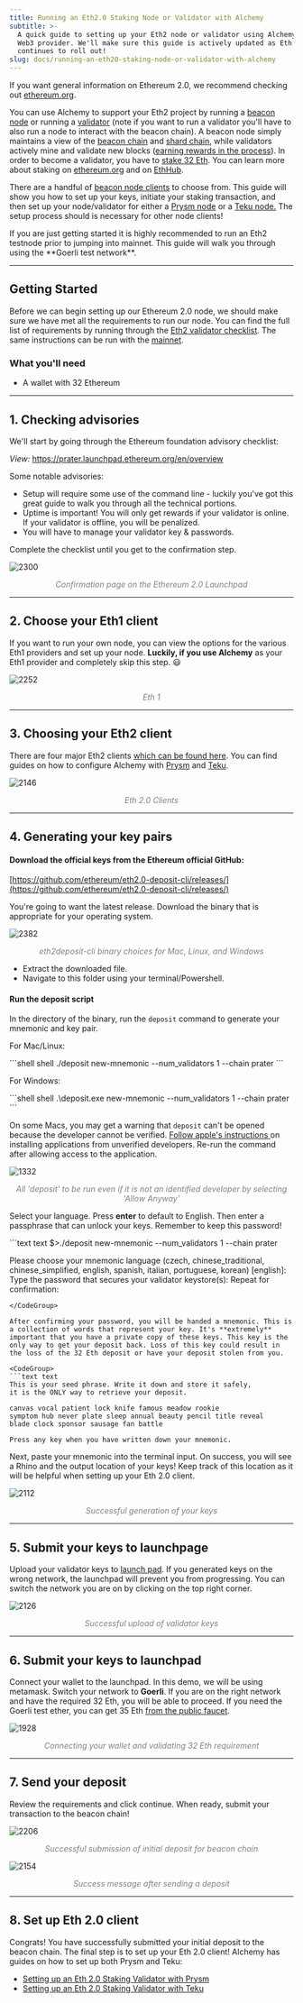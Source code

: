 ```yaml
---
title: Running an Eth2.0 Staking Node or Validator with Alchemy
subtitle: >-
  A quick guide to setting up your Eth2 node or validator using Alchemy as your
  Web3 provider. We'll make sure this guide is actively updated as Eth 2.0
  continues to roll out!
slug: docs/running-an-eth20-staking-node-or-validator-with-alchemy
---
```



If you want general information on Ethereum 2.0, we recommend checking out [ethereum.org](https://ethereum.org/en/eth2/).

You can use Alchemy to support your Eth2 project by running a [beacon node](https://ethereum.org/en/eth2/get-involved/#clients) or running a [validator](https://ethereum.org/en/eth2/staking/#gatsby-focus-wrapper) (note if you want to run a validator you'll have to also run a node to interact with the beacon chain). A beacon node simply maintains a view of the [beacon chain](https://ethereum.org/en/eth2/beacon-chain/) and [shard chain](https://ethereum.org/en/eth2/shard-chains/), while validators actively mine and validate new blocks ([earning rewards in the process](https://ethereum.org/en/eth2/staking/)). In order to become a validator, you have to [stake 32 Eth](https://launchpad.ethereum.org/overview). You can learn more about staking on [ethereum.org](https://ethereum.org/en/eth2/staking/) and on [EthHub](https://docs.ethhub.io/ethereum-roadmap/ethereum-2.0/proof-of-stake/).

There are a handful of [beacon node clients](https://ethereum.org/en/eth2/get-involved/#clients) to choose from. This guide will show you how to set up your keys, initiate your staking transaction, and then set up your node/validator for either a [Prysm node](https://docs.alchemy.com/alchemy/guides/running-an-eth2-node-with-alchemy/setting-up-an-eth-2.0-node-or-validator-with-prysm) or a [Teku node.](https://docs.alchemy.com/alchemy/guides/running-an-eth2-node-with-alchemy/eth2-staking-teku) The setup process should is necessary for other node clients!

<Info>
  If you are just getting started it is highly recommended to run an Eth2 testnode prior to jumping into mainnet. This guide will walk you through using the **Goerli test network**.
</Info>

***

## Getting Started

Before we can begin setting up our Ethereum 2.0 node, we should make sure we have met all the requirements to run our node. You can find the full list of requirements by running through the [Eth2 validator checklist](https://launchpad.ethereum.org/en/checklist). The same instructions can be run with the [mainnet](https://launchpad.ethereum.org/en/).

### What you'll need

* A wallet with 32 Ethereum

***

## 1. Checking advisories

We'll start by going through the Ethereum foundation advisory checklist:

<Card 
iconPosition="center" 
href="https://prater.launchpad.ethereum.org/en/overview" 
slug="prater-launchpad">
*View:* https://prater.launchpad.ethereum.org/en/overview
</Card>

Some notable advisories:

* Setup will require some use of the command line - luckily you've got this great guide to walk you through all the technical portions.
* Uptime is important! You will only get rewards if your validator is online. If your validator is offline, you will be penalized.
* You will have to manage your validator key & passwords.

Complete the checklist until you get to the confirmation step.

![2300](/images/6fd4e61-Advisories.png "Advisories.png")
<div align="center" style="color: gray; font-style: italic;">Confirmation page on the Ethereum 2.0 Launchpad</div>

***

## 2. Choose your Eth1 client

If you want to run your own node, you can view the options for the various Eth1 providers and set up your node. **Luckily, if you use Alchemy** as your Eth1 provider and completely skip this step. 😃

![2252](/images/045a9f4-Eth1.png "Eth1.png")
<div align="center" style="color: gray; font-style: italic;">Eth 1</div>

***

## 3. Choosing your Eth2 client

There are four major Eth2 clients [which can be found here](https://ethereum.org/en/eth2/get-involved/#clients). You can find guides on how to configure Alchemy with [Prysm](https://docs.alchemy.com/alchemy/guides/running-an-eth2-node-with-alchemy/setting-up-an-eth-2.0-node-or-validator-with-prysm) and [Teku](https://docs.alchemy.com/alchemy/guides/running-an-eth2-node-with-alchemy/eth2-staking-teku).

![2146](/images/64dd5b3-Eth_2.png "Eth 2.png")
<div align="center" style="color: gray; font-style: italic;">Eth 2.0 Clients</div>

***

## 4. Generating your key pairs

#### Download the official keys from the Ethereum official GitHub:

[https://github.com/ethereum/eth2.0-deposit-cli/releases/](https://github.com/ethereum/eth2.0-deposit-cli/releases/)

You're going to want the latest release. Download the binary that is appropriate for your operating system.

![2382](/images/1627e38-Choose_package.jpeg "Choose package.jpeg")
<div align="center" style="color: gray; font-style: italic;">eth2deposit-cli binary choices for Mac, Linux, and Windows</div>

* Extract the downloaded file.
* Navigate to this folder using your terminal/Powershell.

#### Run the deposit script

In the directory of the binary, run the `deposit` command to generate your mnemonic and key pair.

For Mac/Linux:

<CodeGroup>
  ```shell shell
  ./deposit new-mnemonic --num_validators 1 --chain prater
  ```
</CodeGroup>

For Windows:

<CodeGroup>
  ```shell shell
  .\deposit.exe new-mnemonic --num_validators 1 --chain prater
  ```
</CodeGroup>

On some Macs, you may get a warning that `deposit` can't be opened because the developer cannot be verified. [Follow apple's instructions ](https://support.apple.com/en-us/HT202491)on installing applications from unverified developers. Re-run the command after allowing access to the application.

![1332](/images/c4b6b4a-Security.png "Security.png")
<div align="center" style="color: gray; font-style: italic;">All 'deposit' to be run even if it is not an identified developer by selecting 'Allow Anyway'</div>

Select your language. Press **enter** to default to English. Then enter a passphrase that can unlock your keys. Remember to keep this password!

<CodeGroup>
  ```text text
  $>./deposit new-mnemonic --num_validators 1 --chain prater

  Please choose your mnemonic language (czech, chinese_traditional, chinese_simplified, english, spanish, italian, portuguese, korean) [english]:
  Type the password that secures your validator keystore(s):
  Repeat for confirmation:
  ```
</CodeGroup>

After confirming your password, you will be handed a mnemonic. This is a collection of words that represent your key. It's **extremely** important that you have a private copy of these keys. This key is the only way to get your deposit back. Loss of this key could result in the loss of the 32 Eth deposit or have your deposit stolen from you.

<CodeGroup>
  ```text text
  This is your seed phrase. Write it down and store it safely, 
  it is the ONLY way to retrieve your deposit.

  canvas vocal patient lock knife famous meadow rookie 
  symptom hub never plate sleep annual beauty pencil title reveal 
  blade clock sponsor sausage fan battle

  Press any key when you have written down your mnemonic.
  ```
</CodeGroup>

Next, paste your mnemonic into the terminal input. On success, you will see a Rhino and the output location of your keys! Keep track of this location as it will be helpful when setting up your Eth 2.0 client.

![2112](/images/6246502-Rhino.png "Rhino.png")
<div align="center" style="color: gray; font-style: italic;">Successful generation of your keys</div>

***

## 5. Submit your keys to launchpage

Upload your validator keys to [launch pad](https://prater.launchpad.ethereum.org/en/upload-deposit-data). If you generated keys on the wrong network, the launchpad will prevent you from progressing. You can switch the network you are on by clicking on the top right corner.

![2126](/images/f626392-Upload_deposit.png "Upload deposit.png")
<div align="center" style="color: gray; font-style: italic;">Successful upload of validator keys</div>

***

## 6. Submit your keys to launchpad

Connect your wallet to the launchpad. In this demo, we will be using metamask. Switch your network to **Goerli**. If you are on the right network and have the required 32 Eth, you will be able to proceed. If you need the Goerli test ether, you can get 35 Eth [from the public faucet](https://faucet.goerli.mudit.blog).

![1928](/images/ed6033c-Connect.png "Connect.png")
<div align="center" style="color: gray; font-style: italic;">Connecting your wallet and validating 32 Eth requirement</div>

***

## 7. Send your deposit

Review the requirements and click continue. When ready, submit your transaction to the beacon chain!

![2206](/images/f8b7080-Transactions_Command.png "Transactions Command.png")
<div align="center" style="color: gray; font-style: italic;">Successful submission of initial deposit for beacon chain</div>

![2154](/images/86ceab0-Sent_Deposit.png "Sent Deposit.png")
<div align="center" style="color: gray; font-style: italic;">Success message after sending a deposit</div>

***

## 8. Set up Eth 2.0 client

Congrats! You have successfully submitted your initial deposit to the beacon chain. The final step is to set up your Eth 2.0 client! Alchemy has guides on how to set up both Prysm and Teku:

* [Setting up an Eth 2.0 Staking Validator with Prysm](/docs/setting-up-an-eth-20-staking-validator-with-prysm)
* [Setting up an Eth 2.0 Staking Validator with Teku](/docs/setting-up-an-eth-20-staking-validator-with-teku)
